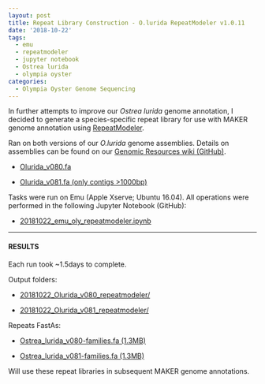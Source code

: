 ```yaml
---
layout: post
title: Repeat Library Construction - O.lurida RepeatModeler v1.0.11
date: '2018-10-22'
tags:
  - emu
  - repeatmodeler
  - jupyter notebook
  - Ostrea lurida
  - olympia oyster
categories:
  - Olympia Oyster Genome Sequencing
---
```


In further attempts to improve our _Ostrea lurida_ genome annotation, I decided to generate a species-specific repeat library for use with MAKER genome annotation using [RepeatModeler](https://www.repeatmasker.org/RepeatModeler/).

Ran on both versions of our _O.lurida_ genome assemblies. Details on assemblies can be found on our [Genomic Resources wiki (GitHub)](https://github.com/RobertsLab/resources/wiki/Genomic-Resources#ostrea-lurida).

- [Olurida_v080.fa](https://owl.fish.washington.edu/halfshell/genomic-databank/Olurida_v080.fa)

- [Olurida_v081.fa (only contigs >1000bp)](https://owl.fish.washington.edu/halfshell/genomic-databank/Olurida_v081.fa)

Tasks were run on Emu (Apple Xserve; Ubuntu 16.04). All operations were performed in the following Jupyter Notebook (GitHub):

- [20181022_emu_oly_repeatmodeler.ipynb](https://github.com/RobertsLab/code/blob/master/notebooks/sam/20181022_emu_oly_repeatmodeler.ipynb)

---

#### RESULTS

Each run took ~1.5days to complete.

Output folders:

- [20181022_Olurida_v080_repeatmodeler/](https://gannet.fish.washington.edu/Atumefaciens/20181022_Olurida_v080_repeatmodeler/)

- [20181022_Olurida_v081_repeatmodeler/](https://gannet.fish.washington.edu/Atumefaciens/20181022_Olurida_v081_repeatmodeler/)

Repeats FastAs:

- [Ostrea_lurida_v080-families.fa (1.3MB)](https://gannet.fish.washington.edu/Atumefaciens/20181022_Olurida_v080_repeatmodeler/Ostrea_lurida_v080-families.fa)

- [Ostrea_lurida_v081-families.fa (1.3MB)](https://gannet.fish.washington.edu/Atumefaciens/20181022_Olurida_v081_repeatmodeler/Ostrea_lurida_v081-families.fa)

Will use these repeat libraries in subsequent MAKER genome annotations.

